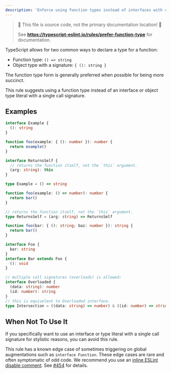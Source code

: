 ```yaml
---
description: 'Enforce using function types instead of interfaces with call signatures.'
---
```



> 🛑 This file is source code, not the primary documentation location! 🛑
>
> See **https://typescript-eslint.io/rules/prefer-function-type** for documentation.

TypeScript allows for two common ways to declare a type for a function:

- Function type: `() => string`
- Object type with a signature: `{ (): string }`

The function type form is generally preferred when possible for being more succinct.

This rule suggests using a function type instead of an interface or object type literal with a single call signature.

## Examples

<Tabs>
<TabItem value="❌ Incorrect">

```ts
interface Example {
  (): string
}
```

```ts
function foo(example: { (): number }): number {
  return example()
}
```

```ts
interface ReturnsSelf {
  // returns the function itself, not the `this` argument.
  (arg: string): this
}
```

</TabItem>
<TabItem value="✅ Correct">

```ts
type Example = () => string
```

```ts
function foo(example: () => number): number {
  return bar()
}
```

```ts
// returns the function itself, not the `this` argument.
type ReturnsSelf = (arg: string) => ReturnsSelf
```

```ts
function foo(bar: { (): string; baz: number }): string {
  return bar()
}
```

```ts
interface Foo {
  bar: string
}
interface Bar extends Foo {
  (): void
}
```

```ts
// multiple call signatures (overloads) is allowed:
interface Overloaded {
  (data: string): number
  (id: number): string
}
// this is equivelent to Overloaded interface.
type Intersection = ((data: string) => number) & ((id: number) => string)
```

</TabItem>
</Tabs>

## When Not To Use It

If you specifically want to use an interface or type literal with a single call signature for stylistic reasons, you can avoid this rule.

This rule has a known edge case of sometimes triggering on global augmentations such as `interface Function`.
These edge cases are rare and often symptomatic of odd code.
We recommend you use an [inline ESLint disable comment](https://eslint.org/docs/latest/use/configure/rules#using-configuration-comments-1).
See [#454](https://github.com/typescript-eslint/typescript-eslint/issues/454) for details.
